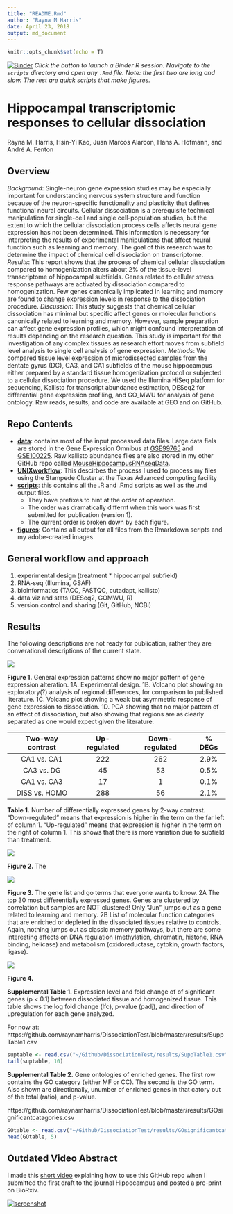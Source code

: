 ```yaml
---
title: "README.Rmd"
author: "Rayna M Harris"
date: April 23, 2018
output: md_document
---
```


```r
knitr::opts_chunk$set(echo = T)
```

[![Binder](http://mybinder.org/badge.svg)](http://beta.mybinder.org/v2/gh/raynamharris/DissociationTest/master?urlpath=rstudio) _Click the button to launch a Binder R session. Navigate to the `scripts` directory and open any `.Rmd` file. Note: the first two are long and slow. The rest are quick scripts that make figures._

# Hippocampal transcriptomic responses to cellular dissociation

Rayna M. Harris, Hsin-Yi Kao, Juan Marcos Alarcon, Hans A. Hofmann, and André A. Fenton

## Overview
*Background*: Single-neuron gene expression studies may be especially important for understanding nervous system structure and function because of the neuron-specific functionality and plasticity that defines functional neural circuits. Cellular dissociation is a prerequisite technical manipulation for single-cell and single cell-population studies, but the extent to which the cellular dissociation process cells affects neural gene expression has not been determined. This information is necessary for interpreting the results of experimental manipulations that affect neural function such as learning and memory. The goal of this research was to determine the impact of chemical cell dissociation on transcriptome.  *Results*: This report shows that the process of chemical cellular dissociation compared to homogenization alters about 2% of the tissue-level transcriptome of hippocampal subfields. Genes related to cellular stress response pathways are activated by dissociation compared to homogenization. Few genes canonically implicated in learning and memory are found to change expression levels in response to the dissociation procedure.  *Discussion*: This study suggests that chemical cellular dissociation has minimal but specific affect genes or molecular functions canonically related to learning and memory. However, sample preparation can affect gene expression profiles, which might confound interpretation of results depending on the research question. This study is important for the investigation of any complex tissues as research effort moves from subfield level analysis to single cell analysis of gene expression.  *Methods*: We compared tissue level expression of microdissected samples from the dentate gyrus (DG), CA3, and CA1 subfields of the mouse hippocampus either prepared by a standard tissue homogenization protocol or subjected to a cellular dissociation procedure. We used the Illumina HiSeq platform for sequencing, Kallisto for transcript abundance estimation, DESeq2 for differential gene expression profiling, and GO\_MWU for analysis of gene ontology. Raw reads, results, and code are available at GEO and on GitHub.

## Repo Contents
- [**data**](./data/): contains most of the input processed data files. Large data fiels are stored in the Gene Expression Omnibus at [GSE99765](https://www.ncbi.nlm.nih.gov/geo/query/acc.cgi?acc=GSE99765) and [GSE100225](https://www.ncbi.nlm.nih.gov/geo/query/acc.cgi?acc=GSE100225). Raw kallisto abundance files are also stored in my other GitHub repo called [MouseHippocampusRNAseqData](https://github.com/raynamharris/MouseHippocampusRNAseqData).
- [**UNIXworkflow**](./UNIXworkflow/): This descirbes the process I used to process my files using the Stampede Cluster at the Texas Advanced computing facility
- [**scripts**](./scripts/): this contains all the .R and .Rmd scripts as well as the .md output files. 
    - They have prefixes to hint at the order of operation.
    - The order was dramatically differnt when this work was first submitted for publication (version 1).
    - The current order is broken down by each figure.
- [**figures**](./figures/): Contains all output for all files from the Rmarkdown scripts and my adobe-created images. 

## General workflow and approach

1. experimental design (treatment * hippocampal subfield)
2. RNA-seq (Illumina, GSAF)
3. bioinformatics (TACC, FASTQC, cutadapt, kallisto)
4. data viz and stats (DESeq2, GOMWU, R)
5. version control and sharing (Git, GitHub, NCBI)

## Results 

The following descriptions are not ready for publication, rather they are converational descriptions of the current state. 

![](./figures/figure1.png)

**Figure 1.** General expression patterns show no major pattern of gene expression alteration. 1A. Experimental design. 1B. Volcano plot showing an exploratory(?) analysis of regional differences, for comparison to published literature. 1C. Volcano plot showing a weak but asymmetric response of gene expression to dissociation. 1D. PCA showing that no major pattern of an effect of dissociation, but also showing that regions are as clearly separated as one would expect given the literature. 

| Two-way contrast | Up-regulated |Down-regulated |  % DEGs |
|:-------------:|:-------------:|:-------------:|:-------------:|
| CA1 vs. CA1 | 222 | 262 | 2.9% |
| CA3 vs. DG | 45 | 53 | 0.5% |
| CA1 vs. CA3 | 17 | 1 | 0.1% | 
| DISS vs. HOMO | 288 | 56 | 2.1% |

**Table 1.** Number of differentially expressed genes by 2-way contrast. "Down-regulated" means that expression is higher in the term on the far left of column 1. "Up-regulated" means that expression is higher in the term on the right of column 1. This shows that there is more variation due to subfield than treatment. 

![](./figures/figure2.png)


**Figure 2.** The

![](./figures/figure3.png)

**Figure 3.** The gene list and go terms that everyone wants to know. 2A The top 30 most differentially expressed genes. Genes are clustered by correlation but samples are NOT clustered! Only "Jun" jumps out as a gene related to learning and memory. 2B List of molecular function categories that are enriched or depleted in the dissociated tissues relative to controls. Again, nothing jumps out as classic memory pathways, but there are some interesting affects on DNA regulation (methylation, chromatin, histone, RNA binding, helicase) and metabolism (oxidoreductase, cytokin, growth factors, ligase). 


![](./figures/figure4.png)

**Figure 4.** 


**Supplemental Table 1.** Expression level and fold change of of significant genes (p < 0.1) between dissociated tissue and homogenized tissue. This table shows the log fold change (lfc), p-value (padj), and direction of upregulation for each gene analyzed.

For now at: https://github.com/raynamharris/DissociationTest/blob/master/results/SuppTable1.csv

```r
suptable <- read.csv("~/Github/DissociationTest/results/SuppTable1.csv", header = T)
tail(suptable, 10)
```


**Supplemental Table 2.** Gene ontologies of enriched genes. The first row contains the GO category (either MF or CC). The second is the GO term. Also shown are directionally, unumber of enriched genes in that catory out of the total (ratio), and p-value. 

https://github.com/raynamharris/DissociationTest/blob/master/results/GOsignificantcatagories.csv


```r
GOtable <- read.csv("~/Github/DissociationTest/results/GOsignificantcatagories.csv", header = T)
head(GOtable, 5)
```

## Outdated Video Abstract

I made this [short video](https://www.youtube.com/watch?v=taeAqimxXWo) explaining how to use this GitHub repo when I submitted the first draft to the journal Hippocampus and posted a pre-print on BioRxiv. 

[![screenshot](./figures/screenshot.png)](https://www.youtube.com/watch?v=taeAqimxXWo)